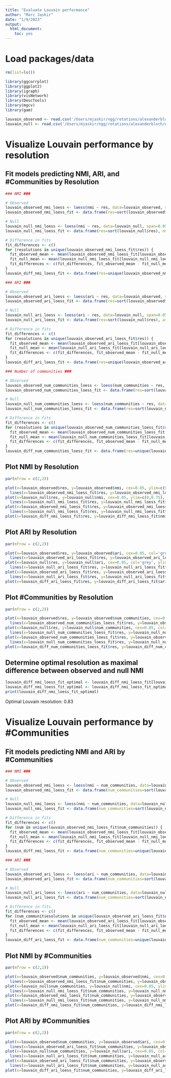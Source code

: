 ```yaml
---
title: "Evaluate Louvain performance"
author: "Marc Jaskir"
date: "1/9/2023"
output: 
  html_document: 
    toc: yes
---
```


# Load packages/data
```r
rm(list=ls())

library(ggcorrplot)
library(ggplot2)
library(igraph)
library(visNetwork)
library(DescTools)
library(mgcv)
library(gam)

louvain_observed <- read.csv('/Users/mjaskir/ngg/rotations/alexanderbloch/neuromaps/outputs/2/observed/louvain_performance.csv')
louvain_null <- read.csv('/Users/mjaskir/ngg/rotations/alexanderbloch/neuromaps/outputs/2/null/louvain_performance.csv')
```

# Visualize Louvain performance by resolution

## Fit models predicting NMI, ARI, and #Communities by Resolution
```r
### NMI ###

# Observed
louvain_observed_nmi_loess <- loess(nmi ~ res, data=louvain_observed, span=0.05)
louvain_observed_nmi_loess_fit <- data.frame(res=sort(louvain_observed$res), nmi=sort(louvain_observed$nmi), nmi_predicted=sort(predict(louvain_observed_nmi_loess)))

# Null
louvain_null_nmi_loess <- loess(nmi ~ res, data=louvain_null, span=0.05)
louvain_null_nmi_loess_fit <- data.frame(res=sort(louvain_null$res), nmi=sort(louvain_null$nmi), nmi_predicted=sort(predict(louvain_null_nmi_loess)))

# Difference in fits
fit_differences <- c()
for (resolutions in unique(louvain_observed_nmi_loess_fit$res)) {
  fit_observed_mean <- mean(louvain_observed_nmi_loess_fit[louvain_observed_nmi_loess_fit$res == resolutions,'nmi_predicted'], na.rm=TRUE)
  fit_null_mean <- mean(louvain_null_nmi_loess_fit[louvain_null_nmi_loess_fit$res == resolutions,'nmi_predicted'], na.rm = TRUE)
  fit_differences <- c(fit_differences, fit_observed_mean - fit_null_mean)
}
louvain_diff_nmi_loess_fit <- data.frame(res=unique(louvain_observed_nmi_loess_fit$res), nmi_diff=fit_differences)

### ARI ###

# Observed
louvain_observed_ari_loess <- loess(ari ~ res, data=louvain_observed, span=0.05)
louvain_observed_ari_loess_fit <- data.frame(res=sort(louvain_observed$res), ari=sort(louvain_observed$ari), ari_predicted=sort(predict(louvain_observed_ari_loess)))

# Null
louvain_null_ari_loess <- loess(ari ~ res, data=louvain_null, span=0.05)
louvain_null_ari_loess_fit <- data.frame(res=sort(louvain_null$res), ari=sort(louvain_null$ari), ari_predicted=sort(predict(louvain_null_ari_loess)))

# Difference in fits
fit_differences <- c()
for (resolutions in unique(louvain_observed_ari_loess_fit$res)) {
  fit_observed_mean <- mean(louvain_observed_ari_loess_fit[louvain_observed_ari_loess_fit$res == resolutions,'ari_predicted'], na.rm=TRUE)
  fit_null_mean <- mean(louvain_null_ari_loess_fit[louvain_null_ari_loess_fit$res == resolutions,'ari_predicted'], na.rm = TRUE)
  fit_differences <- c(fit_differences, fit_observed_mean - fit_null_mean)
}
louvain_diff_ari_loess_fit <- data.frame(res=unique(louvain_observed_ari_loess_fit$res), ari_diff=fit_differences)

### Number of communities ###

# Observed
louvain_observed_num_communities_loess <- loess(num_communities ~ res, data=louvain_observed, span=0.05)
louvain_observed_num_communities_loess_fit <- data.frame(res=sort(louvain_observed$res), num_communities=sort(louvain_observed$num_communities), num_communities_predicted=sort(predict(louvain_observed_num_communities_loess)))

# Null
louvain_null_num_communities_loess <- loess(num_communities ~ res, data=louvain_null, span=0.05)
louvain_null_num_communities_loess_fit <- data.frame(res=sort(louvain_null$res), num_communities=sort(louvain_null$num_communities), num_communities_predicted=sort(predict(louvain_null_num_communities_loess)))

# Difference in fits
fit_differences <- c()
for (resolutions in unique(louvain_observed_num_communities_loess_fit$res)) {
  fit_observed_mean <- mean(louvain_observed_num_communities_loess_fit[louvain_observed_num_communities_loess_fit$res == resolutions,'num_communities_predicted'], na.rm=TRUE)
  fit_null_mean <- mean(louvain_null_num_communities_loess_fit[louvain_null_num_communities_loess_fit$res == resolutions,'num_communities_predicted'], na.rm = TRUE)
  fit_differences <- c(fit_differences, fit_observed_mean - fit_null_mean)
}
louvain_diff_num_communities_loess_fit <- data.frame(res=unique(louvain_observed_num_communities_loess_fit$res), num_communities_diff=fit_differences)

```

## Plot NMI by Resolution
```r
par(mfrow = c(2,2))

plot(x=louvain_observed$res, y=louvain_observed$nmi, cex=0.05, ylim=c(0,0.75), col='grey', xlab=expression(gamma), ylab='NMI', main='Observed', cex.lab=1.25, cex.main=1.25) +
  lines(x=louvain_observed_nmi_loess_fit$res, y=louvain_observed_nmi_loess_fit$nmi_predicted, col="red")
plot(x=louvain_null$res, y=louvain_null$nmi, cex=0.05, ylim=c(0,0.75), col='grey', xlab=expression(gamma), ylab='NMI', main='Null', cex.lab=1.25, cex.main=1.25)
  lines(x=louvain_null_nmi_loess_fit$res, y=louvain_null_nmi_loess_fit$nmi_predicted)
plot(x=louvain_observed_nmi_loess_fit$res, y=louvain_observed_nmi_loess_fit$nmi_predicted, ylim=c(0,0.75), col="red", type='l', xlab=expression(gamma), ylab='NMI', main='Overlay', cex.lab=1.25, cex.main=1.25) +
  lines(x=louvain_null_nmi_loess_fit$res, y=louvain_null_nmi_loess_fit$nmi_predicted)
plot(x=louvain_diff_nmi_loess_fit$res, y=louvain_diff_nmi_loess_fit$nmi_diff, col="blue", type='l', xlab=expression(gamma), ylab='Difference', main='Observed - Null', cex.lab=1.25, cex.main=1.25)
```

## Plot ARI by Resolution
```r
par(mfrow = c(2,2))

plot(x=louvain_observed$res, y=louvain_observed$ari, cex=0.05, col='grey', ylim=c(0,0.6), xlab=expression(gamma), ylab='ARI', main='Observed', cex.lab=1.25, cex.main=1.25) +
  lines(x=louvain_observed_ari_loess_fit$res, y=louvain_observed_ari_loess_fit$ari_predicted, col="red")
plot(x=louvain_null$res, y=louvain_null$ari, cex=0.05, col='grey', ylim=c(0,0.6), xlab=expression(gamma), ylab='ARI', main='Null', cex.lab=1.25, cex.main=1.25)
  lines(x=louvain_null_ari_loess_fit$res, y=louvain_null_ari_loess_fit$ari_predicted)
plot(x=louvain_observed_ari_loess_fit$res, y=louvain_observed_ari_loess_fit$ari_predicted, col="red", type='l', ylim=c(0,0.6), xlab=expression(gamma), ylab='ARI', main='Overlay', cex.lab=1.25, cex.main=1.25) +
  lines(x=louvain_null_ari_loess_fit$res, y=louvain_null_ari_loess_fit$ari_predicted)
plot(x=louvain_diff_ari_loess_fit$res, y=louvain_diff_ari_loess_fit$ari_diff, col="blue", type='l', xlab=expression(gamma), ylab='Difference', main='Observed - Null', cex.lab=1.25, cex.main=1.25)
```

## Plot #Communities by Resolution
```r
par(mfrow = c(2,2))

plot(x=louvain_observed$res, y=louvain_observed$num_communities, cex=0.05, col='grey', xlab=expression(gamma), ylab='Number of communities', main='Observed') +
  lines(x=louvain_observed_num_communities_loess_fit$res, y=louvain_observed_num_communities_loess_fit$num_communities_predicted, col="red")
plot(x=louvain_null$res, y=louvain_null$num_communities, cex=0.05, col='grey', xlab=expression(gamma), ylab='Number of communities', main='Null')
  lines(x=louvain_null_num_communities_loess_fit$res, y=louvain_null_num_communities_loess_fit$num_communities_predicted)
plot(x=louvain_observed_num_communities_loess_fit$res, y=louvain_observed_num_communities_loess_fit$num_communities_predicted, col="red", type='l', xlab=expression(gamma), ylab='Number of communities', main='Overlay') +
  lines(x=louvain_null_num_communities_loess_fit$res, y=louvain_null_num_communities_loess_fit$num_communities_predicted)
plot(x=louvain_diff_num_communities_loess_fit$res, y=louvain_diff_num_communities_loess_fit$num_communities_diff, col="blue", type='l', xlab=expression(gamma), ylab='Difference', main='Observed - Null', cex.lab=1.25, cex.main=1.25)
```
## Determine optimal resolution as maximal difference between observed and null NMI
```r
louvain_diff_nmi_loess_fit_optimal <- louvain_diff_nmi_loess_fit[louvain_diff_nmi_loess_fit$nmi_diff == max(louvain_diff_nmi_loess_fit$nmi_diff, na.rm=TRUE),]
louvain_diff_nmi_loess_fit_optimal <- louvain_diff_nmi_loess_fit_optimal[! is.na(louvain_diff_nmi_loess_fit_optimal$nmi_diff),]
print(louvain_diff_nmi_loess_fit_optimal)
```
Optimal Louvain resolution: 0.83

# Visualize Louvain performance by #Communities

## Fit models predicting NMI and ARI by #Communities
```r
### NMI ###

# Observed
louvain_observed_nmi_loess <- loess(nmi ~ num_communities, data=louvain_observed, span=0.2, control=loess.control(surface="direct"))
louvain_observed_nmi_loess_fit <- data.frame(num_communities=sort(louvain_observed$num_communities), nmi=sort(louvain_observed$nmi), nmi_predicted=sort(predict(louvain_observed_nmi_loess)))

# Null
louvain_null_nmi_loess <- loess(nmi ~ num_communities, data=louvain_null, span=0.2, control=loess.control(surface="direct"))
louvain_null_nmi_loess_fit <- data.frame(num_communities=sort(louvain_null$num_communities), nmi=sort(louvain_null$nmi), nmi_predicted=sort(predict(louvain_null_nmi_loess)))

# Difference in fits
fit_differences <- c()
for (num in unique(louvain_observed_nmi_loess_fit$num_communities)) {
  fit_observed_mean <- mean(louvain_observed_nmi_loess_fit[louvain_observed_nmi_loess_fit$num_communities == num,'nmi_predicted'], na.rm=TRUE)
  fit_null_mean <- mean(louvain_null_nmi_loess_fit[louvain_null_nmi_loess_fit$num_communities == num,'nmi_predicted'], na.rm = TRUE)
  fit_differences <- c(fit_differences, fit_observed_mean - fit_null_mean)
}
louvain_diff_nmi_loess_fit <- data.frame(num_communities=unique(louvain_observed_nmi_loess_fit$num_communities), nmi_diff=fit_differences)

### ARI ###

# Observed
louvain_observed_ari_loess <- loess(ari ~ num_communities, data=louvain_observed, span=0.2, control=loess.control(surface="direct"))
louvain_observed_ari_loess_fit <- data.frame(num_communities=sort(louvain_observed$num_communities), ari=sort(louvain_observed$ari), ari_predicted=sort(predict(louvain_observed_ari_loess)))

# Null
louvain_null_ari_loess <- loess(ari ~ num_communities, data=louvain_null, span=0.2, control=loess.control(surface="direct"))
louvain_null_ari_loess_fit <- data.frame(num_communities=sort(louvain_null$num_communities), ari=sort(louvain_null$ari), ari_predicted=sort(predict(louvain_null_ari_loess)))

# Difference in fits
fit_differences <- c()
for (num_communitiesolutions in unique(louvain_observed_ari_loess_fit$num_communities)) {
  fit_observed_mean <- mean(louvain_observed_ari_loess_fit[louvain_observed_ari_loess_fit$num_communities == num_communitiesolutions,'ari_predicted'], na.rm=TRUE)
  fit_null_mean <- mean(louvain_null_ari_loess_fit[louvain_null_ari_loess_fit$num_communities == num_communitiesolutions,'ari_predicted'], na.rm = TRUE)
  fit_differences <- c(fit_differences, fit_observed_mean - fit_null_mean)
}
louvain_diff_ari_loess_fit <- data.frame(num_communities=unique(louvain_observed_ari_loess_fit$num_communities), ari_diff=fit_differences)

```

## Plot NMI by #Communities
```r
par(mfrow = c(2,2))

plot(x=louvain_observed$num_communities, y=louvain_observed$nmi, cex=0.05, ylim=c(0,0.75), col='grey', xlab='Number of communities', ylab='NMI', main='Observed', cex.lab=1.25, cex.main=1.25) +
  lines(x=louvain_observed_nmi_loess_fit$num_communities, y=louvain_observed_nmi_loess_fit$nmi_predicted, col="red")
plot(x=louvain_null$num_communities, y=louvain_null$nmi, cex=0.05, ylim=c(0,0.75), col='grey', xlab='Number of communities', ylab='NMI', main='Null', cex.lab=1.25, cex.main=1.25)
  lines(x=louvain_null_nmi_loess_fit$num_communities, y=louvain_null_nmi_loess_fit$nmi_predicted)
plot(x=louvain_observed_nmi_loess_fit$num_communities, y=louvain_observed_nmi_loess_fit$nmi_predicted, col="red", ylim=c(0,0.75), type='l', xlab='Number of communities', ylab='NMI', main='Overlay', cex.lab=1.25, cex.main=1.25) +
  lines(x=louvain_null_nmi_loess_fit$num_communities, y=louvain_null_nmi_loess_fit$nmi_predicted)
plot(x=louvain_diff_nmi_loess_fit$num_communities, y=louvain_diff_nmi_loess_fit$nmi_diff, xlim=c(0,50),col="blue", type='l', xlab='Number of communities', ylab='Difference', main='Observed - Null', cex.lab=1.25, cex.main=1.25)
```

## Plot ARI by #Communities
```r
par(mfrow = c(2,2))

plot(x=louvain_observed$num_communities, y=louvain_observed$ari, cex=0.05, col='grey', xlab='Number of communities', ylab='ARI', main='Observed', cex.lab=1.25, cex.main=1.25) +
  lines(x=louvain_observed_ari_loess_fit$num_communities, y=louvain_observed_ari_loess_fit$ari_predicted, col="red")
plot(x=louvain_null$num_communities, y=louvain_null$ari, cex=0.05, col='grey', xlab='Number of communities', ylab='ARI', main='Null', cex.lab=1.25, cex.main=1.25)
  lines(x=louvain_null_ari_loess_fit$num_communities, y=louvain_null_ari_loess_fit$ari_predicted)
plot(x=louvain_observed_ari_loess_fit$num_communities, y=louvain_observed_ari_loess_fit$ari_predicted, col="red", type='l', xlab='Number of communities', ylab='ARI', main='Overlay', cex.lab=1.25, cex.main=1.25, ylim=c(0.05,0.5)) +
  lines(x=louvain_null_ari_loess_fit$num_communities, y=louvain_null_ari_loess_fit$ari_predicted)
plot(x=louvain_diff_ari_loess_fit$num_communities, y=louvain_diff_ari_loess_fit$ari_diff, col="blue", type='l', xlab='Number of communities', ylab='Difference', main='Observed - Null', cex.lab=1.25, cex.main=1.25)
```

